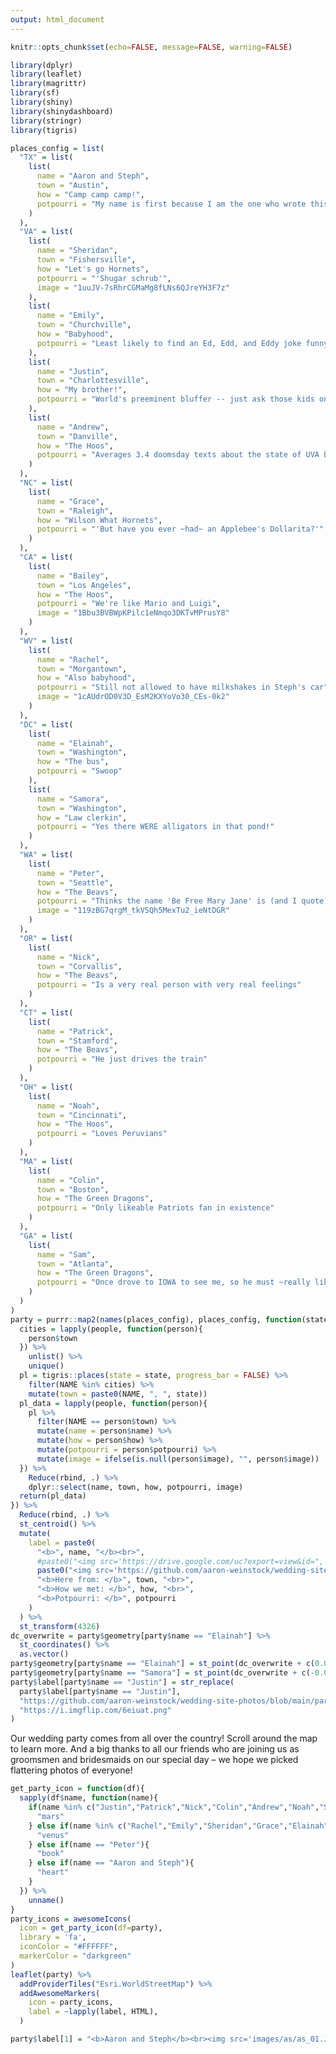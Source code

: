 ```yaml
---
output: html_document
---
```


```r
knitr::opts_chunk$set(echo=FALSE, message=FALSE, warning=FALSE)

library(dplyr)
library(leaflet)
library(magrittr)
library(sf)
library(shiny)
library(shinydashboard)
library(stringr)
library(tigris)
```

```r
places_config = list(
  "TX" = list(
    list(
      name = "Aaron and Steph",
      town = "Austin",
      how = "Camp camp camp!",
      potpourri = "My name is first because I am the one who wrote this"
    )
  ),
  "VA" = list(
    list(
      name = "Sheridan",
      town = "Fishersville",
      how = "Let's go Hornets",
      potpourri = "'Shugar schrub'",
      image = "1uuJV-7sRhrCGMaMg8fLNs6QJreYH3F7z"
    ),
    list(
      name = "Emily",
      town = "Churchville",
      how = "Babyhood",
      potpourri = "Least likely to find an Ed, Edd, and Eddy joke funny"
    ),
    list(
      name = "Justin",
      town = "Charlottesville",
      how = "My brother!",
      potpourri = "World's preeminent bluffer -- just ask those kids on Yak"
    ),
    list(
      name = "Andrew",
      town = "Danville",
      how = "The Hoos",
      potpourri = "Averages 3.4 doomsday texts about the state of UVA basketball per game"
    )
  ),
  "NC" = list(
    list(
      name = "Grace",
      town = "Raleigh",
      how = "Wilson What Hornets",
      potpourri = "'But have you ever ~had~ an Applebee's Dollarita?'"
    )
  ),
  "CA" = list(
    list(
      name = "Bailey",
      town = "Los Angeles",
      how = "The Hoos",
      potpourri = "We're like Mario and Luigi",
      image = "1Bbu3BVBWpKPilc1eNmqo3DKTvMPrusY8"
    )
  ),
  "WV" = list(
    list(
      name = "Rachel",
      town = "Morgantown",
      how = "Also babyhood",
      potpourri = "Still not allowed to have milkshakes in Steph's car",
      image = "1cAUdrOD0V3D_EsM2KXYoVo30_CEs-0k2"
    )
  ),
  "DC" = list(
    list(
      name = "Elainah",
      town = "Washington",
      how = "The bus",
      potpourri = "Swoop"
    ),
    list(
      name = "Samora",
      town = "Washington",
      how = "Law clerkin",
      potpourri = "Yes there WERE alligators in that pond!"
    )
  ),
  "WA" = list(
    list(
      name = "Peter",
      town = "Seattle",
      how = "The Beavs",
      potpourri = "Thinks the name 'Be Free Mary Jane' is (and I quote) ~beautiful~",
      image = "119zBG7qrgM_tkVSQh5MexTu2_ieNtDGR"
    )
  ),
  "OR" = list(
    list(
      name = "Nick",
      town = "Corvallis",
      how = "The Beavs",
      potpourri = "Is a very real person with very real feelings"
    )
  ),
  "CT" = list(
    list(
      name = "Patrick",
      town = "Stamford",
      how = "The Beavs",
      potpourri = "He just drives the train"
    )
  ),
  "OH" = list(
    list(
      name = "Noah",
      town = "Cincinnati",
      how = "The Hoos",
      potpourri = "Loves Peruvians"
    )
  ),
  "MA" = list(
    list(
      name = "Colin",
      town = "Boston",
      how = "The Green Dragons",
      potpourri = "Only likeable Patriots fan in existence"
    )
  ),
  "GA" = list(
    list(
      name = "Sam",
      town = "Atlanta",
      how = "The Green Dragons",
      potpourri = "Once drove to IOWA to see me, so he must ~really like me~"
    )
  )
)
party = purrr::map2(names(places_config), places_config, function(state,people){
  cities = lapply(people, function(person){
    person$town
  }) %>%
    unlist() %>%
    unique()
  pl = tigris::places(state = state, progress_bar = FALSE) %>%
    filter(NAME %in% cities) %>%
    mutate(town = paste0(NAME, ", ", state))
  pl_data = lapply(people, function(person){
    pl %>%
      filter(NAME == person$town) %>%
      mutate(name = person$name) %>%
      mutate(how = person$how) %>%
      mutate(potpourri = person$potpourri) %>%
      mutate(image = ifelse(is.null(person$image), "", person$image))
  }) %>%
    Reduce(rbind, .) %>%
    dplyr::select(name, town, how, potpourri, image)
  return(pl_data)
}) %>%
  Reduce(rbind, .) %>%
  st_centroid() %>%
  mutate(
    label = paste0(
      "<b>", name, "</b><br>",
      #paste0("<img src='https://drive.google.com/uc?export=view&id=", image, "', width='175px'><br>"),
      paste0("<img src='https://github.com/aaron-weinstock/wedding-site-photos/blob/main/party/", str_to_lower(str_replace_all(name," ","")), ".jpg?raw=true', width='175px'><br>"),
      "<b>Here from: </b>", town, "<br>",
      "<b>How we met: </b>", how, "<br>",
      "<b>Potpourri: </b>", potpourri
    )
  ) %>%
  st_transform(4326)
dc_overwrite = party$geometry[party$name == "Elainah"] %>%
  st_coordinates() %>%
  as.vector()
party$geometry[party$name == "Elainah"] = st_point(dc_overwrite + c(0.01,0))
party$geometry[party$name == "Samora"] = st_point(dc_overwrite + c(-0.01,0))
party$label[party$name == "Justin"] = str_replace(
  party$label[party$name == "Justin"],
  "https://github.com/aaron-weinstock/wedding-site-photos/blob/main/party/justin.jpg\\?raw=true",
  "https://i.imgflip.com/6eiuat.png"
) 
```

Our wedding party comes from all over the country! Scroll around the map to learn more. And a big thanks to all our friends who are joining us as groomsmen and bridesmaids on our special day -- we hope we picked flattering photos of everyone!

```r
get_party_icon = function(df){
  sapply(df$name, function(name){
    if(name %in% c("Justin","Patrick","Nick","Colin","Andrew","Noah","Sam")){
      "mars"
    } else if(name %in% c("Rachel","Emily","Sheridan","Grace","Elainah","Bailey","Samora")){
      "venus"
    } else if(name == "Peter"){
      "book"
    } else if(name == "Aaron and Steph"){
      "heart"
    }
  }) %>%
    unname()
}
party_icons = awesomeIcons(
  icon = get_party_icon(df=party),
  library = 'fa',
  iconColor = "#FFFFFF",
  markerColor = "darkgreen"
)
leaflet(party) %>%
  addProviderTiles("Esri.WorldStreetMap") %>%
  addAwesomeMarkers(
    icon = party_icons,
    label = ~lapply(label, HTML),
  )
```

```r
party$label[1] = "<b>Aaron and Steph</b><br><img src='images/as/as_01.JPG', width='175px'><br><b>Here from: </b>Austin, TX<br><b>How we met: </b>Camp camp camp!<br><b>Potpourri: </b>My name is first because I am the one who wrote this"
```
